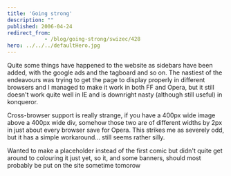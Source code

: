 ```yaml
---
title: 'Going strong'
description: ""
published: 2006-04-24
redirect_from: 
            - /blog/going-strong/swizec/428
hero: ../../../defaultHero.jpg
---
```

Quite some things have happened to the website as sidebars have been added, with the google ads and the tagboard and so on. The nastiest of the endeavours was trying to get the page to display properly in different browsers and I managed to make it work in both FF and Opera, but it still doesn&#x27;t work quite well in IE and is downright nasty (although still useful) in konqueror.  
  
Cross-browser support is really strange, if you have a 400px wide image above a 400px wide div, somehow those two are of different widths by 2px in just about every browser save for Opera. This strikes me as severely odd, but it has a simple workaround... still seems rather silly.  
  
Wanted to make a placeholder instead of the first comic but didn&#x27;t quite get around to colouring it just yet, so it, and some banners, should most probably be put on the site sometime tomorow